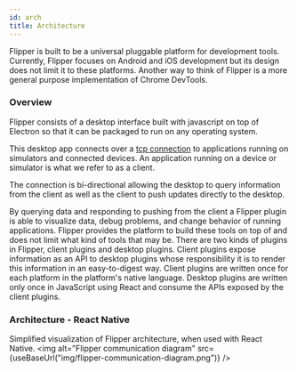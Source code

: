 ```yaml
---
id: arch
title: Architecture
---
```


Flipper is built to be a universal pluggable platform for development tools. Currently, Flipper focuses on Android and iOS development but its design does not limit it to these platforms. Another way to think of Flipper is a more general purpose implementation of Chrome DevTools.

### Overview
Flipper consists of a desktop interface built with javascript on top of Electron so that it can be packaged to run on any operating system.

This desktop app connects over a [tcp connection](establishing-a-connection) to applications running on simulators and connected devices. An application running on a device or simulator is what we refer to as a client.

The connection is bi-directional allowing the desktop to query information from the client as well as the client to push updates directly to the desktop.

By querying data and responding to pushing from the client a Flipper plugin is able to visualize data, debug problems, and change behavior of running applications. Flipper provides the platform to build these tools on top of and does not limit what kind of tools that may be.
There are two kinds of plugins in Flipper, client plugins and desktop plugins. Client plugins expose information as an API to desktop plugins whose responsibility it is to render this information in an easy-to-digest way. Client plugins are written once for each platform in the platform's native language. Desktop plugins are written only once in JavaScript using React and consume the APIs exposed by the client plugins.

### Architecture - React Native
Simplified visualization of Flipper architecture, when used with React Native.
<img alt="Flipper communication diagram" src={useBaseUrl("img/flipper-communication-diagram.png")} />
